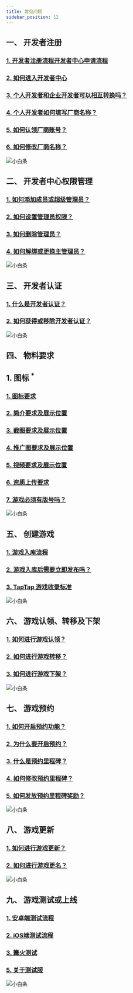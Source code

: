 ```yaml
---
title: 常见问题
sidebar_position: 12
---
```


## **一、 开发者注册**  
### [<FaqLink>1. 开发者注册流程开发者中心申请流程</FaqLink>](/store/store-admin#厂商创建通道及流程/)  
### [<FaqLink>2. 如何进入开发者中心</FaqLink>](/store/store-admin#厂商创建通道及流程/)  
### [<FaqLink>3. 个人开发者和企业开发者可以相互转换吗？</FaqLink>](/store/store-admin#个人开发者与企业开发者有什么区别？可以互相转换吗？/)  
### [<FaqLink>4. 个人开发者如何填写厂商名称？</FaqLink>](/store/store-admin#个人开发者没有公司，如何填写厂商名称？/)  
### [<FaqLink>5. 如何认领厂商账号？</FaqLink>](/store/store-admin#厂商名称已存在，如何进行厂商账号认领？/)  
### [<FaqLink>6. 如何修改厂商名称？</FaqLink>](/store/store-admin#如何修改厂商名称)  

![小白条](https://img.tapimg.com/market/images/c53d78b9b120276b53f82aebb0d01537.png)  

## **二、 开发者中心权限管理**  
### [<FaqLink>1. 如何添加成员或超级管理员？</FaqLink>](/store/store-admin/#添加成员或超级管理员/)  
### [<FaqLink>2. 如何设置管理员权限？</FaqLink>](/store/store-admin#成员的权限设置和删除/)  
### [<FaqLink>3. 如何删除管理员？</FaqLink>](/store/store-admin#成员的权限设置和删除/)  
### [<FaqLink>4. 如何解绑或更换主管理员？</FaqLink>](/store/store-admin#主管理员可以解绑吗？可以设置新的主管理员吗？/)  

![小白条](https://img.tapimg.com/market/images/c53d78b9b120276b53f82aebb0d01537.png)  

## **三、 开发者认证**  
### [<FaqLink>1. 什么是开发者认证？</FaqLink>](/store/store-admin#开发者认证/)  
### [<FaqLink>2. 如何获得或移除开发者认证？</FaqLink>](/store/store-admin#开发者认证/)  

![小白条](https://img.tapimg.com/market/images/c53d78b9b120276b53f82aebb0d01537.png)  

## **四、 物料要求**  
## 1. 图标 <sup><Red>\*</Red></sup>
### [<FaqLink>1. 图标要求</FaqLink>](/store/store-material#图标/)  
### [<FaqLink>2. 简介要求及展示位置</FaqLink>](/store/store-material#简介/)  
### [<FaqLink>3. 截图要求及展示位置</FaqLink>](/store/store-material#截图/)  
### [<FaqLink>4. 推广图要求及展示位置</FaqLink>](/store/store-material#推广图/)  
### [<FaqLink>5. 视频要求及展示位置</FaqLink>](/store/store-material#视频/)  
### [<FaqLink>6. 资质上传要求</FaqLink>](/store/store-agree#资质文件及授权/)  
### [<FaqLink>7. 游戏必须有版号吗？</FaqLink>](/store/store-agree#版号)  

![小白条](https://img.tapimg.com/market/images/c53d78b9b120276b53f82aebb0d01537.png)  

## **五、 创建游戏**  
### [<FaqLink>1. 游戏入库流程</FaqLink>](/store/store-creategame#游戏入库/)  
### [<FaqLink>2. 游戏入库后需要立即发布吗？</FaqLink>](/store/store-creategame#创建游戏审核通过后，可暂不发布游戏吗？/)  
### [<FaqLink>3. TapTap 游戏收录标准</FaqLink>](/store/store-agree#暂不收录游戏/)  

![小白条](https://img.tapimg.com/market/images/c53d78b9b120276b53f82aebb0d01537.png)  

## **六、 游戏认领、转移及下架**  
### [<FaqLink>1. 如何进行游戏认领？</FaqLink>](/store/store-creategame#我的游戏已经被TapTap收录，可以进行游戏认领吗？/)  
### [<FaqLink>2. 如何进行游戏转移？</FaqLink>](/store/store-creategame#游戏主体可以进行转移吗？/)  
### [<FaqLink>3. 如何进行游戏下架？</FaqLink>](/store/store-creategame#如何进行游戏下架？/)  

![小白条](https://img.tapimg.com/market/images/c53d78b9b120276b53f82aebb0d01537.png)  

## **七、 游戏预约**  
### [<FaqLink>1. 如何开启预约功能？</FaqLink>](/store/store-creategame#游戏预约/)  
### [<FaqLink>2. 为什么要开启预约？</FaqLink>](/store/store-creategame#游戏预约/)  
### [<FaqLink>3. 什么是预约里程碑？</FaqLink>](/store/store-creategame#预约里程碑/)  
### [<FaqLink>4. 如何修改预约里程碑？</FaqLink>](/store/store-creategame#预约里程碑/)
### [<FaqLink>5. 如何发放预约里程碑奖励？</FaqLink>](/store/store-creategame#预约里程碑/)   

![小白条](https://img.tapimg.com/market/images/c53d78b9b120276b53f82aebb0d01537.png)  

## **八、 游戏更新**  
### [<FaqLink>1. 如何进行游戏更新？</FaqLink>](/store/store-creategame#游戏更新/)  
### [<FaqLink>2. 如何进行游戏更名？</FaqLink>](/store/store-creategame#游戏名称可以修改吗？/) 

![小白条](https://img.tapimg.com/market/images/c53d78b9b120276b53f82aebb0d01537.png)  

## **九、 游戏测试或上线**  
### [<FaqLink>1. 安卓端测试流程</FaqLink>](/store/store-creategame#游戏测试或上线/)
### [<FaqLink>2. iOS端测试流程</FaqLink>](/store/store-creategame#iOS端测试/)     
### [<FaqLink>3. 篝火测试</FaqLink>](/store/campfire/)  
 
### [<FaqLink>5. 关于测试服</FaqLink>](/store/store-creategame#测试服配置/)  

![小白条](https://img.tapimg.com/market/images/c53d78b9b120276b53f82aebb0d01537.png)  
 
